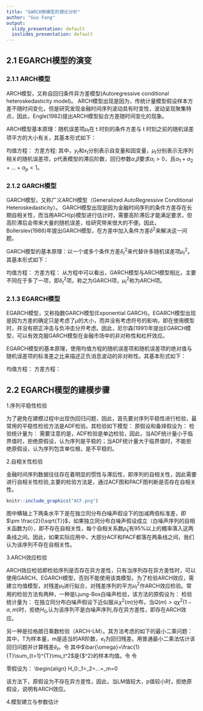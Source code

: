 ```yaml
---
title: "GARCH族模型的理论分析"
author: "Guo Fang"
output:
  slidy_presentation: default
  ioslides_presentation: default
---
```

## 2.1 EGARCH模型的演变
### 2.1.1 ARCH模型
ARCH模型，又称自回归条件异方差模型(Autoregressive conditional heteroskedasticity model)。
ARCH模型出现是因为，传统计量模型假设样本方差不随时间变化，但是研究发现金融时间序列波动具有时变性，波动呈现聚集特点，因此，Engle(1982)提出ARCH模型拟合方差随时间变化的现象。

ARCH模型基本原理：随机误差项$\mu_t$在 t 时刻的条件方差与 t 时刻之前的随机误差项平方的大小有关，其基本形式如下：

均值方程：
\begin{align}
    y_t = x_t\rho+\mu_t,\mu_t \sim N(0,\delta_t^2)
\end{align}
方差方程:
\begin{align}
    \delta_t^2 = E(\mu_t^2|\mu_{t-1},\mu_{t-2},...) = \omega_0+\alpha_1\mu_{t-1}^2+...+\alpha_p\mu_{t-p}^2 = \omega_0+\sum_{i=1}^p\alpha_i\mu_{t-i}^2
\end{align}
其中，$y_t$和$x_t$分别表示自变量和因变量，$\mu_t$分别表示无序列相关的随机误差项，p代表模型的滞后阶数，回归参数$\alpha$,$\beta$要求$\alpha_i>0$，且$\alpha_1+\alpha_2+...+\alpha_p<1$。

### 2.1.2 GARCH模型
GARCH模型，又称广义ARCH模型（Generalized AutoRegressive Conditional Heteroskedasticity）。
GARCH模型出现是因为金融时间序列的条件方差存在长期自相关性，而当用ARCH(p)模型进行估计时，需要高阶滞后才能满足要求，但高阶滞后会带来大量的随机误差，给研究带来很大的不便。因此，Bollerslev(1986)年提出GARCH模型，在方差中加入条件方差$\delta^2$来解决这一问题。

GARCH模型的基本原理：以一个或多个条件方差$\delta_t^2$来代替许多随机误差项$\mu_t^2$。其基本形式如下：

均值方程：
\begin{align}
    y_t = x_t\rho+\mu_t,\mu_t \sim N(0,\delta_t^2)
\end{align}
方差方程：
\begin{align}
    \delta_t^2 = E(\mu_t^2|\mu_{t-1},\mu_{t-2},...;\delta_{t-1},\delta_{t-2}...) = \omega_0+\sum_{i=1}^p\alpha_i\mu_{t-i}^2+\sum_{j=1}^q\beta_j\delta_{t-j}^2
\end{align}
从方程中可以看出，GARCH模型与ARCH模型相比，主要不同在于多了一项，即$\delta_t^2$项，称之为GARCH项，$\mu_t^2$称为ARCH项。

### 2.1.3 EGARCH模型
EGARCH模型，又称指数GARCH模型(Exponential GARCH)。EGARCH模型出现是因为方差的确定只是考虑了$\mu$的大小，而并没有考虑符号的影响，即在使用模型时，并没有把正冲击与负冲击分开考虑。因此，尼尔森(1991)年提出EGARCH模型，可以有效克服GARCH模型在金融市场中的非对称性和杠杆效应。

EGARCH模型的基本原理，使用均值方程的随机误差项和随机误差项的绝对值与随机误差项的标准差之比来描述正负消息波动的非对称性。其基本形式如下：

均值方程：
\begin{align}
    y_t = x_t\rho+\mu_t,\mu_t \sim N(0,\delta_t^2)
\end{align}
方差方程：
\begin{align}
    In\delta_t^2 = \omega_0+\sum_{i=1}^p\alpha_i\frac{|\mu_{t-i}|}{\delta_i}+\sum_{i=1}^p\gamma_i\frac{\mu_{t-i}}{\delta_i}+\sum_{j=1}^q\beta_j In\delta_{t-j}
\end{align}
  
## 2.2 EGARCH模型的建模步骤
1.序列平稳性检验

为了避免在建模过程中出现伪回归问题，因此，首先要对序列平稳性进行检验，最常用的平稳性检验方法是ADF检验。其检验如下模型：
\begin{align}
    X_t = c_t+\beta X_{t-1}+\sum_{j=1}^{p-1}\phi_j\Delta X_{t-j}+e_t
\end{align}
原假设和备择假设为：
\begin{align}
    H_0 : \beta=0\longleftrightarrow H_1 : \beta < 0
\end{align}
检验统计量为：
\begin{align}
    ADF = \frac{\hat{\beta}}{SE(\hat{\beta)}}
\end{align}
需要注意的是，ADF检验是单边检验，因此，当ADF统计量小于临界值时，拒绝原假设，认为序列是平稳的；当ADF统计量大于临界值时，不能拒绝原假设，认为序列包含单位根，是不平稳的。

2.自相关性检验

金融时间序列数据往往存在着明显的惯性与滞后性，即序列的自相关性，因此需要进行自相关性检验,主要的检验方法是，通过ACF图和PACF图判断是否存在自相关性。
```R
knitr::include_graphics("ACF.png")
```

图中横轴上下两条水平下是在独立同分布白噪声假设下的加减两倍标准差，即$\pm \frac{2}{\sqrt{T}}$，如果独立同分布白噪声假设成立（白噪声序列的自相关函数为0），即不存在自相关性，每个自相关系数$\hat{\rho}_k$有95%以上的概率落入这两条线之间。因此，如果实际应用中，大部分ACF和PACF都落在两条线之间，我们认为该序列不存在自相关性。

3.ARCH效应检验

ARCH效应检验即检验序列是否存在异方差性，只有当序列存在异方差性时，可以使用GARCH、EGARCH模型，否则不能使用该类模型。为了检验ARCH效应，需建立均值模型，对残差$\mu_t$进行拟合，对残差序列的平方$\mu_t^2$作ARCH效应检验。常用的检验方法有两种，一种是Ljung-Box白噪声检验，该方法的原假设为：
\begin{align}
    H_0:\rho_k =0,k=1,2,...
\end{align}
检验统计量为：
\begin{align}
    Q(m)=T(T+2)\sum_{j=1}^{m}\frac{\hat{\rho}_j^2}{T-j}
\end{align}
在独立同分布白噪声假设下近似服从$\chi^2(m)$分布，当$Q(m)>q\chi^2(1-\alpha,m)$时，拒绝$H_0$,认为该序列不是白噪声序列,存在异方差性，即存在ARCH效应。

另一种是拉格朗日乘数检验（ARCH-LM）。其方法考虑的如下的最小二乘问题：
\begin{align}
    \mu_t^2=\alpha_0+\alpha_1\mu_{t-1}^2+...+\alpha_m\mu_{t-m}^2+e_t,t=m+1,...,T
\end{align}
其中，T为样本量，m是适当的AR阶数，$e_t$为回归残差。用普通最小二乘法估计该回归问题并计算残差$\hat{e}_t$。令
\begin{align}
    SSR_0=\sum_{t=m+1}^T(\mu_t^2-\bar{\omega})^2
\end{align}
其中$\bar{\omega}=\frac{1}{T}\sum_{t=1}^{T}\mu_t^2$是{$\mu^2}的样本均值。令
\begin{align}
    SSR_1=\sum_{t=m+1}^T\hat{e}_t^2
\end{align}
令
\begin{align}
    F=\frac{(SSR_0-SSR_1)/m}{SSR_1/(T-2m-1)}
\end{align}

零假设为：
\begin{align}
    H_0:\alpha_1=\alpha_2=...=\alpha_m=0

该方法下，原假设为不存在异方差性，因此，当LM值较大，p值较小时，拒绝原假设，说明有ARCH效应。

4.模型建立与参数估计










